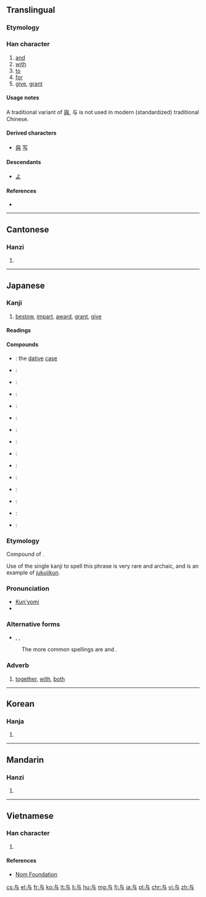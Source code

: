 ==Translingual==
{{stroke order|type=bw|strokes=3}}

{{ja-forms|与|与|[[與]]}}

===Etymology===
{{Han etyl}}

===Han character===
{{Han char|rn=1|rad=一|as=03|sn=4|four=2140<sub>7</sub>|canj=卜尸一 (YSM)}}

# [[and]]
# [[with]]
# [[to]]
# [[for]]
# [[give]], [[grant]]

====Usage notes====
A traditional variant of [[與]], 与 is not used in modern (standardized) traditional Chinese.

====Derived characters====
* [[與]] [[写]]

====Descendants====
* [[よ]]

====References====
* {{Han ref|kx=0077.010|dkj=00020|dj=0154.010|hdz=10005.030|uh=4E0E|ud=19982|bh=C94F|bd=51535}}

----

==Cantonese==

===Hanzi===
{{yue-hanzi|jyut=jyu5|y=yu4, yu5 yu6|tra=與}}

# {{defn|lang=yue|sort=一03}}

----

==Japanese==

===Kanji===
{{ja-kanji|grade=c|rs=一03}}

# [[bestow]], [[impart]], [[award]], [[grant]], [[give]]

====Readings====
{{ja-readings
|on=[[よ]] (yo)
|kun=[[あたう]] ([[与う]], atau), [[あたゆ]] ([[与ゆ]], atayu), [[あたえる]] ([[与える]], ataeru), [[あずかる]] ([[与る]], [[与かる]], azukaru), [[くみす]] ([[与す]], kumisu), [[くみする]] ([[与する]], kumisuru), [[ともに]] (tomoni)
|nanori=[[とも]] (tomo), [[ゆ]] (yu)
}}

====Compounds====
{{der-top|Compounds}}
* {{l|ja|与格|tr=[[よかく]], ''[[yokaku]]''}}: the [[dative]] [[case]]
* {{l|ja|与件}}:
* {{l|ja|与太}}:
* {{l|ja|与太郎}}:
* {{l|ja|与奪}}:
* {{l|ja|生殺与奪}}:
* {{l|ja|与力}}:
* {{l|ja|関与}}:
* {{l|ja|給与}}:
* {{l|ja|供与}}:
* {{l|ja|授与}}:
* {{l|ja|賞与}}:
* {{l|ja|贈与}}:
* {{l|ja|天与}}:
* {{l|ja|付与}}:
{{bottom}}

===Etymology===
Compound of {{compound|lang=ja|ともに|とも|tr1=tomo|t1=with; both|に|tr2=ni|t2=adverbial particle}}.  

Use of the single kanji {{lang|ja|与}} to spell this phrase is very rare and archaic, and is an example of [[熟字訓#Japanese|jukujikun]].

===Pronunciation===
* [[訓読み|Kun'yomi]]
* {{IPA|lang=ja|/to.mo.ni/|[to̞mo̞ni]}}

===Alternative forms===
* {{l|ja|ともに}}, {{l|ja|共に}}, {{l|ja|倶に}}
: The more common spellings are {{l|ja|ともに}} and {{l|ja|共に}}.

===Adverb===
{{ja-pos|k|adverb|hira=ともに|rom=tomo ni}}

# {{ja-def|共に}} [[together]], [[with]], [[both]]

----

==Korean==

===Hanja===
{{ko-hanja|hangeul=여|rv=yeo|mr=yŏ}}

# {{defn|lang=ko|sort=一03}}

----

==Mandarin==

===Hanzi===
{{cmn-hanzi|tra=與|pin=[[yú]] ([[yu2]]), [[yǔ]] ([[yu3]]), [[yù]] ([[yu4]])|wg=yü<sup>2</sup>, yü<sup>3</sup>, yü<sup>4</sup>}}

# {{defn|lang=cmn|sort=一03}}

----

==Vietnamese==

===Han character===
{{vi-hantu|[[dữ]], [[dự]], [[đử]]|rs=一03}}

# {{defn|lang=vi|sort=一03}}

====References====
*[http://nomfoundation.org/common/nom_details.php?codepoint=4e0e Nom Foundation]

[[cs:与]]
[[el:与]]
[[fr:与]]
[[ko:与]]
[[lt:与]]
[[li:与]]
[[hu:与]]
[[mg:与]]
[[fj:与]]
[[ja:与]]
[[pl:与]]
[[chr:与]]
[[vi:与]]
[[zh:与]]